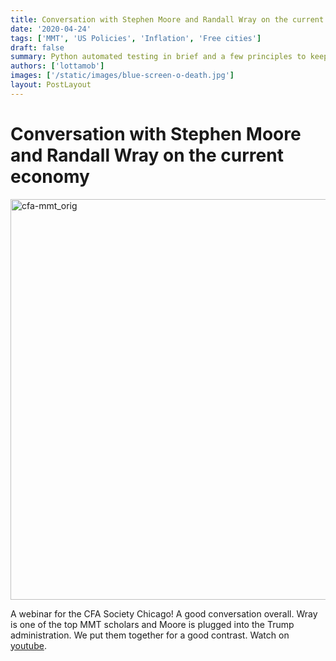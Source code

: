 ```yaml
---
title: Conversation with Stephen Moore and Randall Wray on the current economy
date: '2020-04-24'
tags: ['MMT', 'US Policies', 'Inflation', 'Free cities']
draft: false
summary: Python automated testing in brief and a few principles to keep in mind.
authors: ['lottamob']
images: ['/static/images/blue-screen-o-death.jpg']
layout: PostLayout
---
```

# Conversation with Stephen Moore and Randall Wray on the current economy

<img width="641" alt="cfa-mmt_orig" src="https://user-images.githubusercontent.com/83673149/151259661-cd2699c7-d200-4d40-8983-59e26ba916b0.png">

A webinar for the CFA Society Chicago! A good conversation overall. Wray is one of the top MMT scholars and Moore is plugged into the Trump administration.
We put them together for a good contrast. Watch on [youtube](https://www.youtube.com/watch?v=b3iPDouBpHw).

